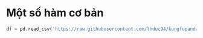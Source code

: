 # Một số hàm cơ bản {#Chuong-3}

```python
df = pd.read_csv('https://raw.githubusercontent.com/lhduc94/kungfupandas/master/data/sales_subset.csv',index_col=['Unnamed: 0'])
```
